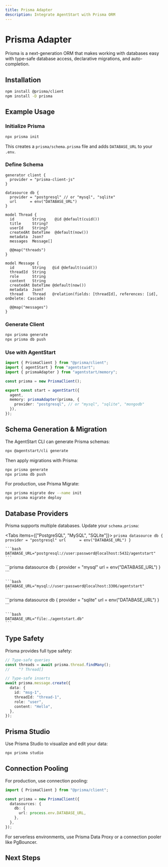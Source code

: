 ```yaml
---
title: Prisma Adapter
description: Integrate AgentStart with Prisma ORM
---
```


# Prisma Adapter

Prisma is a next-generation ORM that makes working with databases easy with type-safe database access, declarative migrations, and auto-completion.

## Installation

```bash
npm install @prisma/client
npm install -D prisma
```

## Example Usage

<Steps>

<Step>

### Initialize Prisma

```bash
npx prisma init
```

This creates a `prisma/schema.prisma` file and adds `DATABASE_URL` to your `.env`.

</Step>

<Step>

### Define Schema

```prisma title="prisma/schema.prisma"
generator client {
  provider = "prisma-client-js"
}

datasource db {
  provider = "postgresql" // or "mysql", "sqlite"
  url      = env("DATABASE_URL")
}

model Thread {
  id        String    @id @default(cuid())
  title     String?
  userId    String?
  createdAt DateTime  @default(now())
  metadata  Json?
  messages  Message[]

  @@map("threads")
}

model Message {
  id        String   @id @default(cuid())
  threadId  String
  role      String
  content   String
  createdAt DateTime @default(now())
  metadata  Json?
  thread    Thread   @relation(fields: [threadId], references: [id], onDelete: Cascade)

  @@map("messages")
}
```

</Step>

<Step>

### Generate Client

```bash
npx prisma generate
npx prisma db push
```

</Step>

<Step>

### Use with AgentStart

```ts title="lib/agent.ts"
import { PrismaClient } from "@prisma/client";
import { agentStart } from "agentstart";
import { prismaAdapter } from "agentstart/memory";

const prisma = new PrismaClient();

export const start = agentStart({
  agent,
  memory: prismaAdapter(prisma, {
    provider: "postgresql", // or "mysql", "sqlite", "mongodb"
  }),
});
```

</Step>

</Steps>

## Schema Generation & Migration

The AgentStart CLI can generate Prisma schemas:

```bash title="Schema Generation"
npx @agentstart/cli generate
```

Then apply migrations with Prisma:

```bash title="Schema Migration"
npx prisma generate
npx prisma db push
```

For production, use Prisma Migrate:

```bash
npx prisma migrate dev --name init
npx prisma migrate deploy
```

## Database Providers

Prisma supports multiple databases. Update your `schema.prisma`:

<Tabs items={["PostgreSQL", "MySQL", "SQLite"]}>
  <Tab value="PostgreSQL">
    ```prisma
    datasource db {
      provider = "postgresql"
      url      = env("DATABASE_URL")
    }
    ```
    
    ```bash
    DATABASE_URL="postgresql://user:password@localhost:5432/agentstart"
    ```
  </Tab>
  
  <Tab value="MySQL">
    ```prisma
    datasource db {
      provider = "mysql"
      url      = env("DATABASE_URL")
    }
    ```
    
    ```bash
    DATABASE_URL="mysql://user:password@localhost:3306/agentstart"
    ```
  </Tab>
  
  <Tab value="SQLite">
    ```prisma
    datasource db {
      provider = "sqlite"
      url      = env("DATABASE_URL")
    }
    ```
    
    ```bash
    DATABASE_URL="file:./agentstart.db"
    ```
  </Tab>
</Tabs>

## Type Safety

Prisma provides full type safety:

```ts
// Type-safe queries
const threads = await prisma.thread.findMany();
//    ^? Thread[]

// Type-safe inserts
await prisma.message.create({
  data: {
    id: "msg-1",
    threadId: "thread-1",
    role: "user",
    content: "Hello",
  },
});
```

## Prisma Studio

Use Prisma Studio to visualize and edit your data:

```bash
npx prisma studio
```

## Connection Pooling

For production, use connection pooling:

```ts
import { PrismaClient } from "@prisma/client";

const prisma = new PrismaClient({
  datasources: {
    db: {
      url: process.env.DATABASE_URL,
    },
  },
});
```

For serverless environments, use Prisma Data Proxy or a connection pooler like PgBouncer.

## Next Steps

<Cards>
  <Card title="Drizzle Adapter" href="/docs/databases/drizzle" />
  <Card title="PostgreSQL" href="/docs/databases/postgresql" />
  <Card title="MySQL" href="/docs/databases/mysql" />
</Cards>
